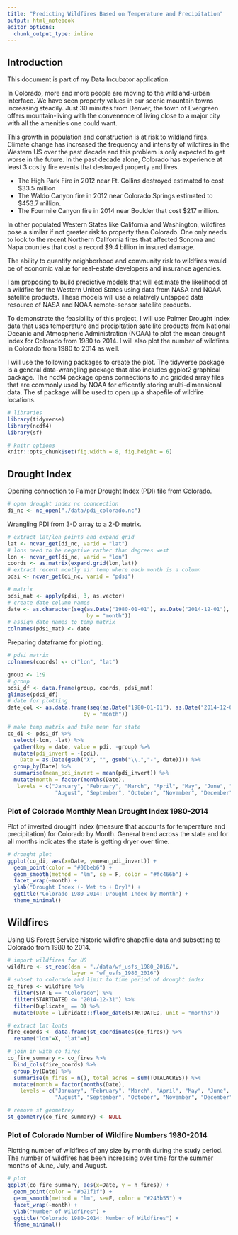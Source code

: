 ```yaml
---
title: "Predicting Wildfires Based on Temperature and Precipitation"
output: html_notebook
editor_options: 
  chunk_output_type: inline
---
```


## Introduction

This document is part of my Data Incubator application. 

In Colorado, more and more people are moving to the wildland-urban interface. We have seen property values in our scenic mountain towns increasing steadily. Just 30 minutes from Denver, the town of Evergreen offers mountain-living with the convenence of living close to a major city with all the amenities one could want. 

This growth in population and construction is at risk to wildland fires. Climate change has increased the frequency and intensity of wildfires in the Western US over the past decade and this problem is only expected to get worse in the future. In the past decade alone, Colorado has experience at least 3 costly fire events that destroyed property and lives. 

- The High Park Fire in 2012 near Ft. Collins destroyed estimated to cost $33.5 million 
- The Waldo Canyon fire in 2012 near Colorado Springs estimated to $453.7 million.
- The Fourmile Canyon fire in 2014 near Boulder that cost $217 million.

In other populated Western States like California and Washington, wildfires pose a similar if not greater risk to property than Colorado. One only needs to look to the recent Northern California fires that affected Sonoma and Napa counties that cost a record $9.4 billion in insured damage.

The ability to quantify neighborhood and community risk to wildfires would be of economic value for real-estate developers and insurance agencies.

I am proposing to build predictive models that will estimate the likelihood of a wildfire for the Western United States using data from NASA and NOAA satellite products. These models will use a relatively untapped data resource of NASA and NOAA remote-sensor satellite products. 

To demonstrate the feasibility of this project, I will use Palmer Drought Index data that uses temperature and precipitation satellite products from National Oceanic and Atmospheric Administration (NOAA) to plot the mean drought index for Colorado from 1980 to 2014. I will also plot the number of wildfires in Colorado from 1980 to 2014 as well.

I will use the following packages to create the plot. The tidyverse package is a general data-wrangling package that also includes ggplot2 graphical package. The ncdf4 package opens connections to .nc gridded array files that are commonly used by NOAA for efficently storing multi-dimensional data. The sf package will be used to open up a shapefile of wildfire locations.

```r
# libraries
library(tidyverse)
library(ncdf4)
library(sf)

# knitr options
knitr::opts_chunk$set(fig.width = 8, fig.height = 6)
```


## Drought Index

Opening connection to Palmer Drought Index (PDI) file from Colorado.

```r
# open drought index nc conncection
di_nc <- nc_open("./data/pdi_colorado.nc")
```

Wrangling PDI from 3-D array to a 2-D matrix.

```r
# extract lat/lon points and expand grid 
lat <- ncvar_get(di_nc, varid = "lat")
# lons need to be negative rather than degrees west
lon <- ncvar_get(di_nc, varid = "lon")
coords <- as.matrix(expand.grid(lon,lat))
# extract recent montly air temp where each month is a column
pdsi <- ncvar_get(di_nc, varid = "pdsi")

# matrix
pdsi_mat <- apply(pdsi, 3, as.vector)
# create date column names
date <- as.character(seq(as.Date("1980-01-01"), as.Date("2014-12-01"),
                         by = "month"))
# assign date names to temp matrix
colnames(pdsi_mat) <- date
```

Preparing dataframe for plotting.

```r
# pdsi matrix
colnames(coords) <- c("lon", "lat")

group <- 1:9
# group
pdsi_df <- data.frame(group, coords, pdsi_mat) 
glimpse(pdsi_df)
# date for plotting
date_col <- as.data.frame(seq(as.Date("1980-01-01"), as.Date("2014-12-01"),
                        by = "month")) 

# make temp matrix and take mean for state
co_di <- pdsi_df %>% 
  select(-lon, -lat) %>% 
  gather(key = date, value = pdi, -group) %>% 
  mutate(pdi_invert = -(pdi),
    Date = as.Date(gsub("X", "", gsub("\\.","-", date)))) %>%
  group_by(Date) %>% 
  summarise(mean_pdi_invert = mean(pdi_invert)) %>% 
  mutate(month = factor(months(Date), 
   levels = c("January", "February", "March", "April", "May", "June", "July",
               "August", "September", "October", "November", "December")))
```

### Plot of Colorado Monthly Mean Drought Index 1980-2014

Plot of inverted drought index (measure that accounts for temperature and precipitation) for Colorado by Month. General trend across the state and for all months indicates the state is getting dryer over time.

```r
# drought plot
ggplot(co_di, aes(x=Date, y=mean_pdi_invert)) +
  geom_point(color = "#06beb6") +
  geom_smooth(method = "lm", se = F, color = "#fc466b") +
  facet_wrap(~month) +
  ylab("Drought Index (- Wet to + Dry)") +
  ggtitle("Colorado 1980-2014: Drought Index by Month") +
  theme_minimal()
```

## Wildfires

Using US Forest Service historic wildfire shapefile data and subsetting to Colorado from 1980 to 2014.

```r
# import wildfires for US
wildfire <- st_read(dsn = "./data/wf_usfs_1980_2016/",
                    layer = "wf_usfs_1980_2016")
# subset to colorado and limit to time period of drought index
co_fires <- wildfire %>% 
  filter(STATE == "Colorado") %>% 
  filter(STARTDATED <= "2014-12-31") %>% 
  filter(Duplicate_ == 0) %>% 
  mutate(Date = lubridate::floor_date(STARTDATED, unit = "months"))

# extract lat lonts
fire_coords <- data.frame(st_coordinates(co_fires)) %>% 
  rename("lon"=X, "lat"=Y) 

# join in with co fires
co_fire_summary <- co_fires %>% 
  bind_cols(fire_coords) %>% 
  group_by(Date) %>% 
  summarise(n_fires = n(), total_acres = sum(TOTALACRES)) %>% 
  mutate(month = factor(months(Date), 
    levels = c("January", "February", "March", "April", "May", "June", "July",
               "August", "September", "October", "November", "December")))

# remove sf geometrey 
st_geometry(co_fire_summary) <- NULL
```

### Plot of Colorado Number of Wildfire Numbers 1980-2014

Plotting number of wildfires of any size by month during the study period. The number of wildfires has been increasing over time for the summer months of June, July, and August.

```r
# plot
ggplot(co_fire_summary, aes(x=Date, y = n_fires)) +
  geom_point(color = "#b21f1f") +
  geom_smooth(method = "lm", se=F, color = "#243b55") +
  facet_wrap(~month) +
  ylab("Number of Wildfires") +
  ggtitle("Colorado 1980-2014: Number of Wildfires") +
  theme_minimal()
```


